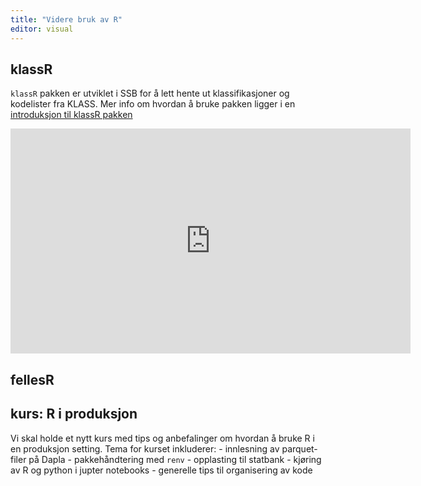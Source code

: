 ```yaml
---
title: "Videre bruk av R"
editor: visual
---
```


## klassR

`klassR` pakken er utviklet i SSB for å lett hente ut klassifikasjoner og kodelister fra KLASS. Mer info om hvordan å bruke pakken ligger i en [introduksjon til klassR pakken](https://statisticsnorway.github.io/klassR/articles/klassR-vignette.html)

<iframe src="https://ssbno.sharepoint.com/sites/S811/_layouts/15/embed.aspx?UniqueId=f20a3652-18e4-4396-86f8-3f929d656d4b&amp;embed=%7B%22ust%22%3Atrue%2C%22hv%22%3A%22CopyEmbedCode%22%7D&amp;referrer=StreamWebApp&amp;referrerScenario=EmbedDialog.Create" width="640" height="360" frameborder="0" scrolling="no" allowfullscreen title="klassR.mp4"></iframe>



## fellesR

## kurs: R i produksjon

Vi skal holde et nytt kurs med tips og anbefalinger om hvordan å bruke R i en produksjon setting. Tema for kurset inkluderer: - innlesning av parquet-filer på Dapla - pakkehåndtering med `renv` - opplasting til statbank - kjøring av R og python i jupter notebooks - generelle tips til organisering av kode
